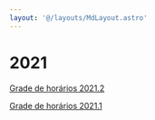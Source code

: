 ```yaml
---
layout: '@/layouts/MdLayout.astro'
---
```






2021
====








[Grade de horários 2021.2](2021/horario_2021)


[Grade de horários 2021.1](2021/2021)









